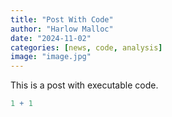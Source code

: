 ```yaml
---
title: "Post With Code"
author: "Harlow Malloc"
date: "2024-11-02"
categories: [news, code, analysis]
image: "image.jpg"
---
```


This is a post with executable code.

```r
1 + 1
```
